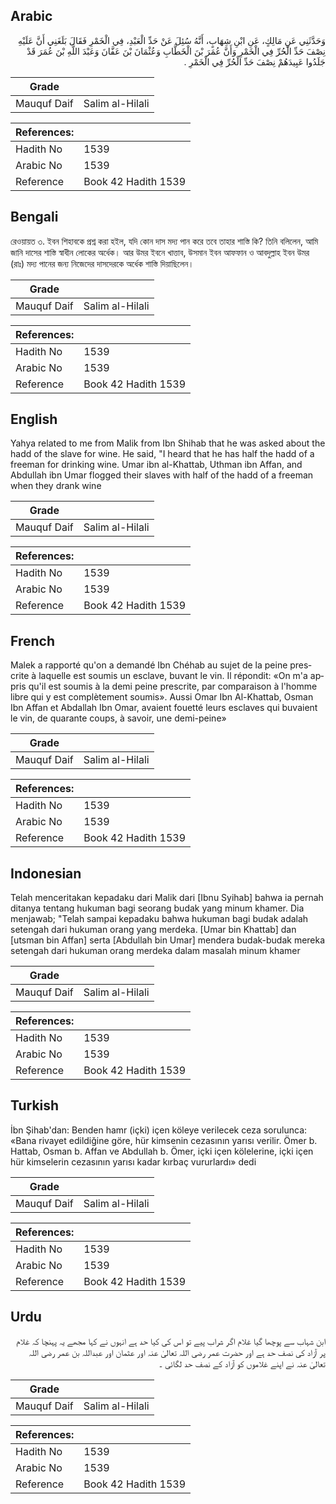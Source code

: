 ## Arabic


<div dir="rtl" lang="ar" style={{fontSize:'larger',backgroundColor:'#f8f9fa',padding:20}}>
وَحَدَّثَنِي عَنِ مَالِكٍ، عَنِ ابْنِ شِهَابٍ، أَنَّهُ سُئِلَ عَنْ حَدِّ الْعَبْدِ، فِي الْخَمْرِ فَقَالَ بَلَغَنِي أَنَّ عَلَيْهِ نِصْفَ حَدِّ الْحُرِّ فِي الْخَمْرِ وَأَنَّ عُمَرَ بْنَ الْخَطَّابِ وَعُثْمَانَ بْنَ عَفَّانَ وَعَبْدَ اللَّهِ بْنَ عُمَرَ قَدْ جَلَدُوا عَبِيدَهُمْ نِصْفَ حَدِّ الْحُرِّ فِي الْخَمْرِ ‏.‏
</div>
<div style={{backgroundColor:'#f8f9fa',padding:20, marginBottom: 10}}><table> <thead> <tr> <th>Grade</th> <th></th> </tr> </thead> <tbody> <tr><td>Mauquf Daif</td><td>Salim al-Hilali</td></tr></tbody></table><table> <thead> <tr> <th>References:</th> <th></th> </tr> </thead> <tbody><tr><td>Hadith No</td><td>1539</td></tr><tr><td>Arabic No</td><td>1539</td></tr><tr><td>Reference</td><td>Book 42 Hadith 1539</td></tr></tbody></table></div>

## Bengali


<div dir="ltr" lang="bn" style={{fontSize:'larger',backgroundColor:'#f8f9fa',padding:20}}>
রেওয়ায়ত ৩. ইবন শিহাবকে প্রশ্ন করা হইল, যদি কোন দাস মদ্য পান করে তবে তাহার শাস্তি কি? তিনি বলিলেন, আমি জানি দাসের শাস্তি স্বাধীন লোকের অর্ধেক। আর উমর ইবনে খাত্তাব, উসমান ইবন আফফান ও আবদুল্লাহ ইবন উমর (রাঃ) মদ্য পানের জন্য নিজেদের দাসদেরকে অর্ধেক শাস্তি দিয়াছিলেন।
</div>
<div style={{backgroundColor:'#f8f9fa',padding:20, marginBottom: 10}}><table> <thead> <tr> <th>Grade</th> <th></th> </tr> </thead> <tbody> <tr><td>Mauquf Daif</td><td>Salim al-Hilali</td></tr></tbody></table><table> <thead> <tr> <th>References:</th> <th></th> </tr> </thead> <tbody><tr><td>Hadith No</td><td>1539</td></tr><tr><td>Arabic No</td><td>1539</td></tr><tr><td>Reference</td><td>Book 42 Hadith 1539</td></tr></tbody></table></div>

## English


<div dir="ltr" lang="en" style={{fontSize:'larger',backgroundColor:'#f8f9fa',padding:20}}>
Yahya related to me from Malik from Ibn Shihab that he was asked about the hadd of the slave for wine. He said, "I heard that he has half the hadd of a freeman for drinking wine. Umar ibn al-Khattab, Uthman ibn Affan, and Abdullah ibn Umar flogged their slaves with half of the hadd of a freeman when they drank wine
</div>
<div style={{backgroundColor:'#f8f9fa',padding:20, marginBottom: 10}}><table> <thead> <tr> <th>Grade</th> <th></th> </tr> </thead> <tbody> <tr><td>Mauquf Daif</td><td>Salim al-Hilali</td></tr></tbody></table><table> <thead> <tr> <th>References:</th> <th></th> </tr> </thead> <tbody><tr><td>Hadith No</td><td>1539</td></tr><tr><td>Arabic No</td><td>1539</td></tr><tr><td>Reference</td><td>Book 42 Hadith 1539</td></tr></tbody></table></div>

## French


<div dir="ltr" lang="fr" style={{fontSize:'larger',backgroundColor:'#f8f9fa',padding:20}}>
Malek a rapporté qu'on a demandé Ibn Chéhab au sujet de la peine prescrite à laquelle est soumis un esclave, buvant le vin. Il répondit: «On m'a appris qu'il est soumis à la demi peine prescrite, par comparaison à l'homme libre qui y est complètement soumis». Aussi Omar Ibn Al-Khattab, Osman Ibn Affan et Abdallah Ibn Omar, avaient fouetté leurs esclaves qui buvaient le vin, de quarante coups, à savoir, une demi-peine»
</div>
<div style={{backgroundColor:'#f8f9fa',padding:20, marginBottom: 10}}><table> <thead> <tr> <th>Grade</th> <th></th> </tr> </thead> <tbody> <tr><td>Mauquf Daif</td><td>Salim al-Hilali</td></tr></tbody></table><table> <thead> <tr> <th>References:</th> <th></th> </tr> </thead> <tbody><tr><td>Hadith No</td><td>1539</td></tr><tr><td>Arabic No</td><td>1539</td></tr><tr><td>Reference</td><td>Book 42 Hadith 1539</td></tr></tbody></table></div>

## Indonesian


<div dir="ltr" lang="id" style={{fontSize:'larger',backgroundColor:'#f8f9fa',padding:20}}>
Telah menceritakan kepadaku dari Malik dari [Ibnu Syihab] bahwa ia pernah ditanya tentang hukuman bagi seorang budak yang minum khamer. Dia menjawab; "Telah sampai kepadaku bahwa hukuman bagi budak adalah setengah dari hukuman orang yang merdeka. [Umar bin Khattab] dan [utsman bin Affan] serta [Abdullah bin Umar] mendera budak-budak mereka setengah dari hukuman orang merdeka dalam masalah minum khamer
</div>
<div style={{backgroundColor:'#f8f9fa',padding:20, marginBottom: 10}}><table> <thead> <tr> <th>Grade</th> <th></th> </tr> </thead> <tbody> <tr><td>Mauquf Daif</td><td>Salim al-Hilali</td></tr></tbody></table><table> <thead> <tr> <th>References:</th> <th></th> </tr> </thead> <tbody><tr><td>Hadith No</td><td>1539</td></tr><tr><td>Arabic No</td><td>1539</td></tr><tr><td>Reference</td><td>Book 42 Hadith 1539</td></tr></tbody></table></div>

## Turkish


<div dir="ltr" lang="tr" style={{fontSize:'larger',backgroundColor:'#f8f9fa',padding:20}}>
İbn Şihab'dan: Benden hamr (içki) içen köleye verilecek ceza sorulunca: «Bana rivayet edildiğine göre, hür kimsenin cezasının yarısı verilir. Ömer b. Hattab, Osman b. Affan ve Abdullah b. Ömer, içki içen kölelerine, içki içen hür kimselerin cezasının yarısı kadar kırbaç vururlardı» dedi
</div>
<div style={{backgroundColor:'#f8f9fa',padding:20, marginBottom: 10}}><table> <thead> <tr> <th>Grade</th> <th></th> </tr> </thead> <tbody> <tr><td>Mauquf Daif</td><td>Salim al-Hilali</td></tr></tbody></table><table> <thead> <tr> <th>References:</th> <th></th> </tr> </thead> <tbody><tr><td>Hadith No</td><td>1539</td></tr><tr><td>Arabic No</td><td>1539</td></tr><tr><td>Reference</td><td>Book 42 Hadith 1539</td></tr></tbody></table></div>

## Urdu


<div dir="rtl" lang="ur" style={{fontSize:'larger',backgroundColor:'#f8f9fa',padding:20}}>
ابن شہاب سے پوچھا گیا غلام اگر شراب پیے تو اس کی کیا حد ہے انہوں نے کہا مجھے یہ پہنچا کہ غلام پر آزاد کی نصف حد ہے اور حضرت عمر رضی اللہ تعالیٰ عنہ اور عثمان اور عبداللہ بن عمر رضی اللہ تعالیٰ عنہ نے اپنے غلاموں کو آزاد کے نصف حد لگائی ۔
</div>
<div style={{backgroundColor:'#f8f9fa',padding:20, marginBottom: 10}}><table> <thead> <tr> <th>Grade</th> <th></th> </tr> </thead> <tbody> <tr><td>Mauquf Daif</td><td>Salim al-Hilali</td></tr></tbody></table><table> <thead> <tr> <th>References:</th> <th></th> </tr> </thead> <tbody><tr><td>Hadith No</td><td>1539</td></tr><tr><td>Arabic No</td><td>1539</td></tr><tr><td>Reference</td><td>Book 42 Hadith 1539</td></tr></tbody></table></div>
